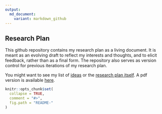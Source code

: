 ---
output:
  md_document:
    variant: markdown_github
---

<!-- README.md is generated from README.Rmd. Please edit that file -->

## Research Plan

This github repository contains my research plan as a living document. It is meant as an evolving draft to reflect my interests and thoughts, and to elicit feedback, rather than as a final form. The repository also serves as version control for previous iterations of my research plan.

You might want to see my list of [ideas](ideas.md) or the [research plan itself](research_plan.md). A pdf version is available [here](research_plan.pdf).


```{r, echo = FALSE}
knitr::opts_chunk$set(
  collapse = TRUE,
  comment = "#>",
  fig.path = "README-"
)
```
